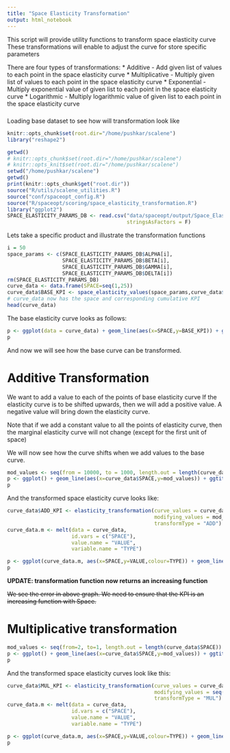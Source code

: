 ```yaml
---
title: "Space Elasticity Transformation"
output: html_notebook
---
```


This script will provide utility functions to transform space elasticity curve
These transformations will enable to adjust the curve for store specific parameters

There are four types of transformations:
* Additive - Add given list of values to each point in the space elasticity curve
* Multiplicative - Multiply given list of values to each point in the space elasticity curve
* Exponential - Multiply exponential value of given list to each point in the space elasticity curve
* Logarithmic - Multiply logarithmic value of given list to each point in the space elasticity curve

#####

Loading base dataset to see how will transformation look like
```r
knitr::opts_chunk$set(root.dir="/home/pushkar/scalene")
library("reshape2")
```

```r
getwd()
# knitr::opts_chunk$set(root.dir="/home/pushkar/scalene")
# knitr::opts_knit$set(root.dir="/home/pushkar/scalene")
setwd("/home/pushkar/scalene")
getwd()
print(knitr::opts_chunk$get("root.dir"))
source("R/utils/scalene_utilities.R")
source("conf/spaceopt_config.R")
source("R/spaceopt/scoring/space_elasticity_transformation.R")
library("ggplot2")
SPACE_ELASTICITY_PARAMS_DB <- read.csv("data/spaceopt/output/Space_Elasticity_Params_DB.csv",
                                       stringsAsFactors = F)
```

Lets take a specific product and illustrate the transformation functions
```r
i = 50
space_params <- c(SPACE_ELASTICITY_PARAMS_DB$ALPHA[i],
                  SPACE_ELASTICITY_PARAMS_DB$BETA[i],
                  SPACE_ELASTICITY_PARAMS_DB$GAMMA[i],
                  SPACE_ELASTICITY_PARAMS_DB$DELTA[i])
rm(SPACE_ELASTICITY_PARAMS_DB)
curve_data <- data.frame(SPACE=seq(1,25))
curve_data$BASE_KPI <- space_elasticity_values(space_params,curve_data$SPACE)
# curve_data now has the space and corresponding cumulative KPI
head(curve_data)
```

The base elasticity curve looks as follows:
```r
p <- ggplot(data = curve_data) + geom_line(aes(x=SPACE,y=BASE_KPI)) + ggtitle("Base Space Elasticity Curve") + expand_limits(x = 0,y=0) + scale_x_continuous(expand = c(0,0)) + scale_y_continuous(expand = c(0,0)) + ylab("Cumulative KPI")
p
```

And now we will see how the base curve can be transformed.

# Additive Transformation
We want to add a value to each of the points of base elasticity curve
If the elasticity curve is to be shifted upwards, then we will add a positive value.
A negative value will bring down the elasticity curve.

Note that if we add a constant value to all the points of elasticity curve, then the marginal elasticity curve will not change (except for the first unit of space)

We will now see how the curve shifts when we add values to the base curve.
```r
mod_values <- seq(from = 10000, to = 1000, length.out = length(curve_data$BASE_KPI))
p <- ggplot() + geom_line(aes(x=curve_data$SPACE,y=mod_values)) + ggtitle("Modifying values") + expand_limits(x=0,y=0) + ylab("Mod values") + xlab("SPACE")
p

```

And the transformed space elasticity curve looks like:
```r
curve_data$ADD_KPI <- elasticity_transformation(curve_values = curve_data$BASE_KPI,
                                                modifying_values = mod_values,
                                                transformType = "ADD")
curve_data.m <- melt(data = curve_data,
                     id.vars = c("SPACE"),
                     value.name = "VALUE",
                     variable.name = "TYPE")

p <- ggplot(curve_data.m, aes(x=SPACE,y=VALUE,colour=TYPE)) + geom_line() + scale_color_brewer(palette = COLOR_PALETTE) + ggtitle("Additive Transformation") + theme_dark()
p
```
**UPDATE: transformation function now returns an increasing function**

~~We see the error in above graph. We need to ensure that the KPI is an increasing function with Space.~~

# Multiplicative transformation
```r
mod_values <- seq(from=2, to=1, length.out = length(curve_data$SPACE))
p <- ggplot() + geom_line(aes(x=curve_data$SPACE,y=mod_values)) + ggtitle("Modifying values") + xlab("SPACE") + ylab("Modifying values") + expand_limits(x=0,y=0) + scale_color_brewer(palette = COLOR_PALETTE) + theme_grey()
p
```
And the transformed space elasticity curves look like this:

```r
curve_data$MUL_KPI <- elasticity_transformation(curve_values = curve_data$BASE_KPI,
                                                modifying_values = seq(from=2,to=1,length.out = length(curve_data$SPACE)),
                                                transformType = "MUL")
curve_data.m <- melt(data = curve_data,
                     id.vars = c("SPACE"),
                     value.name = "VALUE",
                     variable.name = "TYPE")

p <- ggplot(curve_data.m, aes(x=SPACE,y=VALUE,colour=TYPE)) + geom_line() + scale_color_brewer(palette = COLOR_PALETTE) + ggtitle("Multiplicative Transformation") + theme_grey()
p
```

